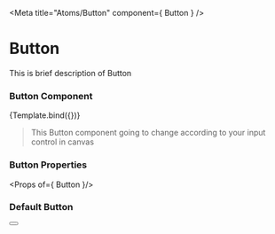 
<Meta
  title="Atoms/Button"
  component={ Button }
/>

# Button

This is brief description of Button

### Button Component

<Story name="Button" args={args}>
  {Template.bind({})}
</Story>

> This Button component going to change according to your input control in canvas

### Button Properties

<Props of={ Button }/>

### Default Button

<Preview>
  <Button />
</Preview>